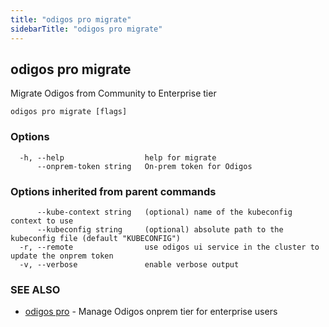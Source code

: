 ```yaml
---
title: "odigos pro migrate"
sidebarTitle: "odigos pro migrate"
---
```

## odigos pro migrate

Migrate Odigos from Community to Enterprise tier

```
odigos pro migrate [flags]
```

### Options

```
  -h, --help                  help for migrate
      --onprem-token string   On-prem token for Odigos
```

### Options inherited from parent commands

```
      --kube-context string   (optional) name of the kubeconfig context to use
      --kubeconfig string     (optional) absolute path to the kubeconfig file (default "KUBECONFIG")
  -r, --remote                use odigos ui service in the cluster to update the onprem token
  -v, --verbose               enable verbose output
```

### SEE ALSO

* [odigos pro](/cli/odigos_pro)	 - Manage Odigos onprem tier for enterprise users